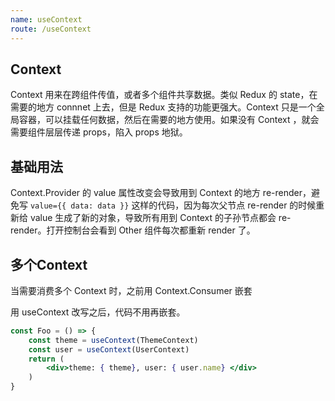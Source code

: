 ```yaml
---
name: useContext
route: /useContext
---
```


## Context

Context 用来在跨组件传值，或者多个组件共享数据。类似 Redux 的 state，在需要的地方 connnet 上去，但是 Redux 支持的功能更强大。Context 只是一个全局容器，可以挂载任何数据，然后在需要的地方使用。如果没有 Context ，就会需要组件层层传递 props，陷入 props 地狱。

## 基础用法

Context.Provider 的 value 属性改变会导致用到 Context 的地方 re-render，避免写 `value={{ data: data }}` 这样的代码，因为每次父节点 re-render 的时候重新给 value 生成了新的对象，导致所有用到 Context 的子孙节点都会 re-render。打开控制台会看到 Other 组件每次都重新 render 了。
<ContextDemo />

## 多个Context

当需要消费多个 Context 时，之前用 Context.Consumer 嵌套

<MultipleContext />

用 useContext 改写之后，代码不用再嵌套。

```jsx
const Foo = () => {
    const theme = useContext(ThemeContext)
    const user = useContext(UserContext)
    return (
        <div>theme: { theme}, user: { user.name} </div>
    )
}
```
